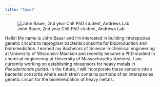 ```yaml
---
title: "About"
---
```


![John Bauer, 2nd year ChE PhD student, Andrews Lab](UCard.jpg)

Hello! My name is John Bauer and I'm interested in building interspecies genetic circuits to reprogram bacterial consortia for bioproduction and bioremediation. I earned my Bachelors of Science in chemical engineering at University of Wisconsin-Madison and recently became a PhD student in chemical engineering at University of Massachusetts-Amherst. I am currently working on establishing biosensors for heavy metals in *Pseudomonas putida*. In the future, I will incorporate these sensors into a bacterial consortia where each strain contains portions of an interspecies genetic circuit for the bioremediation of heavy metals.
